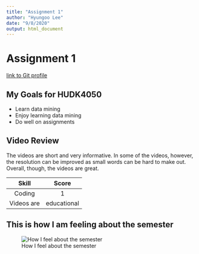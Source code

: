 ```yaml
---
title: "Assignment 1"
author: "Hyungoo Lee"
date: "9/8/2020"
output: html_document
---
```


# Assignment 1 

[link to Git profile](http://github.com/leekkl) 

## My Goals for HUDK4050 
- Learn data mining 
- Enjoy learning data mining
- Do well on assignments 

## Video Review 
The videos are short and very informative. In some of the videos, however, the resolution can be improved as small words can be hard to make out. Overall, though, the videos are great.

| Skill | Score |
|:-------:|:------:| 
| Coding | 1 |
| Videos are | educational |

## This is how I am feeling about the semester 
![How I feel about the semester](the scream.jpg)
